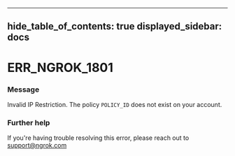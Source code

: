 

---
hide_table_of_contents: true
displayed_sidebar: docs
---


# ERR_NGROK_1801

### Message
Invalid IP Restriction. The policy `POLICY_ID` does not exist on your account.

<ErrorDetails />



### Further help
If you're having trouble resolving this error, please reach out to [support@ngrok.com](mailto:support@ngrok.com?subject=Help%20with%20ERR_NGROK_1801)

